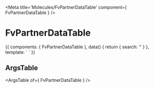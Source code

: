 
<Meta title='Molecules/FvPartnerDataTable' component={ FvPartnerDataTable } />

# FvPartnerDataTable

<Canvas>
<Story name='Common' height='150px'>{{
  components: { FvPartnerDataTable },
  data() {
    return {
      search: ''
    }
  },
  template: `<FvPartnerDataTable
    :search="search"
  >
  </FvPartnerDataTable>`
}}</Story>
</Canvas>

## ArgsTable

<ArgsTable of={ FvPartnerDataTable } />
